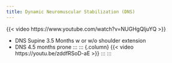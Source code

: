 ```yaml
---
title: Dynamic Neuromuscular Stabilization (DNS)
---
```



{{< video https://www.youtube.com/watch?v=NUGHgQljuYQ >}}


- DNS Supine 3.5 Months w or w/o shoulder extension
- DNS 4.5 months prone
:::
::: {.column}
{{< video https://youtu.be/zddfRSoD-aE >}}
:::
:::
